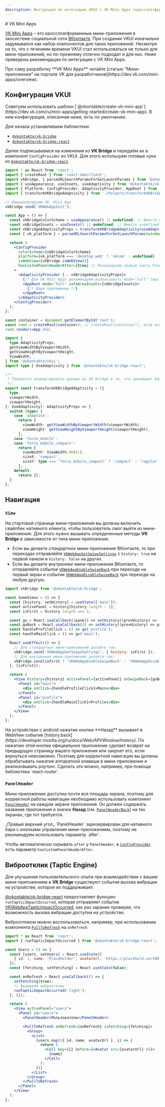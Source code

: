 ```yaml
---
description: Инструкция по интеграции VKUI с VK Mini Apps (кроссплатформенные мини-приложения в экосистеме социальной сети ВКонтакте).
---
```


<Overview type="doc">
# VK Mini Apps

[VK Mini Apps](https://vk.com/miniapps) – это кроссплатформенные мини-приложения в экосистеме социальной сети [ВКонтакте](https://vk.com/).
При создании VKUI изначально задумывался как набор компонентов для таких приложений. Несмотря на то,
что с течением времени VKUI стал использоваться не только для мини-приложений, но по-прежнему отлично подходит и для них.
Ниже приведены рекомендации по интеграции с VK Mini Apps.

</Overview>

<Callout>
  Про саму разработку **VK Mini Apps** читайте [статью "Мини-приложения" на портале VK для
  разработчиков](https://dev.vk.com/mini-apps/overview).
</Callout>

## Конфигурация VKUI

<Callout>
  Советуем использовать шаблон
  [`@vkontakte/create-vk-mini-app`](https://dev.vk.com/ru/mini-apps/getting-started/create-vk-mini-app).
  В нем конфигурация, описанная ниже, есть по умолчанию.
</Callout>

Для начала устанавливаем библиотеки:

- [`@vkontakte/vk-bridge`](https://www.npmjs.com/package/@vkontakte/vk-bridge)
- [`@vkontakte/vk-bridge-react`](https://www.npmjs.com/package/@vkontakte/vk-bridge)

<PackageManagers
  npm="npm i --save @vkontakte/vk-bridge @vkontakte/vk-bridge-react"
  yarn="yarn add @vkontakte/vk-bridge @vkontakte/vk-bridge-react"
  pnpm="pnpm add @vkontakte/vk-bridge @vkontakte/vk-bridge-react"
/>

Далее подписываемся на изменения из **VK Bridge** и передаём их в компонент `ConfigProvider` из VKUI.
Для этого используем готовые хуки из [`@vkontakte/vk-bridge-react`](https://www.npmjs.com/package/@vkontakte/vk-bridge).

```jsx filename="App.tsx"
import * as React from 'react';
import { createRoot } from 'react-dom/client';
import vkBridge, { parseURLSearchParamsForGetLaunchParams } from '@vkontakte/vk-bridge';
import { useAppearance, useInsets, useAdaptivity } from '@vkontakte/vk-bridge-react';
import { Platform, ConfigProvider, AdaptivityProvider, AppRoot } from '@vkontakte/vkui';
import { transformVKBridgeAdaptivity } from './helpers/transformVKBridgeAdaptivity';

// Инициализируем VK  Mini App
vkBridge.send('VKWebAppInit');

const App = () => {
  const vkBridgeColorScheme = useAppearance() || undefined; // Вместо undefined можно задать значение по умолчанию
  const vkBridgeInsets = useInsets() || undefined; // Вместо undefined можно задать значение по умолчанию
  const vkBridgeAdaptivityProps = transformVKBridgeAdaptivity(useAdaptivity()); // Конвертируем значения из VK Bridge в параметры AdaptivityProvider
  const { vk_platform } = parseURLSearchParamsForGetLaunchParams(window.location.search); // [опционально] Платформа может передаваться через URL (см. https://dev.vk.com/mini-apps/development/launch-params#vk_platform)

  return (
    <ConfigProvider
      colorScheme={vkBridgeColorScheme}
      platform={vk_platform === 'desktop_web' ? 'vkcom' : undefined}
      isWebView={vkBridge.isWebView()}
      hasCustomPanelHeaderAfter={true} // Резервируем правую часть PanelHeader под кнопки управления VK Mini Apps. Через параметр customPanelHeaderAfterMinWidth можно регулировать ширину этой области (по умолчанию, используется 90)
    >
      <AdaptivityProvider {...vkBridgeAdaptivityProps}>
        {/* Для VK Mini Apps рекомендуем использовать mode="full" (выставлен по умолчанию, для примера указан явно) */}
        <AppRoot mode="full" safeAreaInsets={vkBridgeInsets}>
          {/* Ваше приложение */}
        </AppRoot>
      </AdaptivityProvider>
    </ConfigProvider>
  );
};

const container = document.getElementById('root');
const root = createRoot(container); // createRoot(container!), если используется TypeScript
root.render(<App />);
```

```ts filename="./helpers/transformVKBridgeAdaptivity.ts"
import {
  type AdaptivityProps,
  getViewWidthByViewportWidth,
  getViewHeightByViewportHeight,
  ViewWidth,
} from '@vkontakte/vkui';
import type { UseAdaptivity } from '@vkontakte/vk-bridge-react';

/**
 * Требуется конвертировать данные из VK Bridge в те, что принимает AdaptivityProvider из VKUI.
 */
export const transformVKBridgeAdaptivity = ({
  type,
  viewportWidth,
  viewportHeight,
}: UseAdaptivity): AdaptivityProps => {
  switch (type) {
    case 'adaptive':
      return {
        viewWidth: getViewWidthByViewportWidth(viewportWidth),
        viewHeight: getViewHeightByViewportHeight(viewportHeight),
      };
    case 'force_mobile':
    case 'force_mobile_compact':
      return {
        viewWidth: ViewWidth.MOBILE,
        sizeX: 'compact',
        sizeY: type === 'force_mobile_compact' ? 'compact' : 'regular',
      };
    default:
      return {};
  }
};
```

## Навигация

### `View`

На стартовой странице мини-приложения вы должны включить свайпбек нативного клиента, чтобы
пользователь смог выйти из мини-приложения. Для этого нужно вызывать определенные методы
**VK Bridge** в зависимости от типа мини-приложения:

- Если вы делаете _стандартное_ мини-приложение ВКонтакте, то при переходах отправляйте
  [`VKWebAppSetSwipeSettings`](https://dev.vk.com/bridge/VKWebAppSetSwipeSettings) с `history: true`
  на первой панели и `history: false` на других.
- Если вы делаете _внутреннее_ мини-приложения ВКонтакте, то отправляйте событие
  [`VKWebAppEnableSwipeBack`](https://dev.vk.com/bridge/VKWebAppEnableSwipeBack) при переходе на
  первый экран и событие [`VKWebAppDisableSwipeBack`](https://dev.vk.com/bridge/VKWebAppDisableSwipeBack)
  при переходе на любую другую.

```jsx {15,17}
import vkBridge from '@vkontakte/vk-bridge';

const SomeViews = () => {
  const [history, setHistory] = useState(['main']);
  const activePanel = history[history.length - 1];
  const isFirst = history.length === 1;

  const go = React.useCallback((panel) => setHistory((prevHistory) => [...prevHistory, panel]), []);
  const goBack = React.useCallback(() => setHistory((prevHistory) => prevHistory.slice(0, -1)), []);
  const handleProfileClick = () => go('profile');
  const handleMainClick = () => go('main');

  React.useEffect(() => {
    // Для стандартных мини-приложений делайте так:
    vkBridge.send('VKWebAppSetSwipeSettings', { history: isFirst });
    // Для внутренних мини-приложений делайте так:
    vkBridge.send(isFirst ? 'VKWebAppEnableSwipeBack' : 'VKWebAppDisableSwipeBack');
  }, [isFirst]);

  return (
    <View history={history} activePanel={activePanel} onSwipeBack={goBack}>
      <Panel id="main">
        <div onClick={handleProfileClick}>Main</div>
      </Panel>
      <Panel id="profile">
        <div onClick={handleMainClick}>Profile</div>
      </Panel>
    </View>
  );
};
```

<Callout>
На устройствах с android нажатие кнопки **Назад** вызывает в WebView событие [history.back](https://developer.mozilla.org/ru/docs/Web/API/Window/history).
По нажатию этой кнопки официальное приложение сделает возврат на предыдущую страницу вашего
приложения или закроет его, если вернуться невозможно. Поэтому для корректной навигации вы должны
обрабатывать нажатие аппаратной клавиши в мини-приложении и реализовывать роутинг. Сделать это
можно, например, при помощи библиотеки `react-router`.

</Callout>

### `PanelHeader`

Мини-приложению доступна почти вся площадь экрана, поэтому для корректной работы навигации
необходимо использовать компонент [`PanelHeader`](/components/panel-header) на каждом
экране приложения. Он должен содержать название приложения и значок **Назад** (см.
[`PanelHeaderBack`](/components/panel-header#panel-header-back)) на тех экранах, где тот
требуется.

<Callout>
_Правый верхний угол_ `PanelHeader` зарезервирован для нативного бара с кнопками управления мини-приложением,
поэтому не рекомендуем использовать параметр `after`.

Чтобы автоматически скрывать `after` у `PanelHeader`, в [`ConfigProvider`](/components/config-provider) есть параметр `hasCustomPanelHeaderAfter`.

</Callout>

## Виброотклик (Taptic Engine)

Для улучшения пользовательского опыта при взаимодействии с вашим мини-приложением в **VK Bridge**
существуют события вызова вибрации на устройстве, которое их поддерживает.

[@vkontakte/vk-bridge-react](https://www.npmjs.com/package/@vkontakte/vk-bridge) предоставляет
функцию `runTapticImpactOccurred`, которая отправляет событие [VKWebAppTapticImpactOccurred](https://dev.vk.com/bridge/VKWebAppTapticImpactOccurred),
как раз заранее проверяя, что возможность вызова вибрации доступна на устройстве.

Виброотликом можно воспользоваться, например, при использовании компонента [`PullToRefresh`](/components/pull-to-refresh)
на `onRefresh`.

```jsx {2,13}
import * as React from 'react';
import { runTapticImpactOccurred } from '@vkontakte/vk-bridge-react';

const Users = () => {
  const [users, setUsers] = React.useState([
    { id: 1, name: 'Placeholder', avatarUrl: 'https://placehold.co/100' },
  ]);
  const [fetching, setFetching] = React.useState(false);

  const onRefresh = React.useCallback(() => {
    setFetching(true);
    // Вызываем виброотклик
    runTapticImpactOccurred('light');
  }, []);

  return (
    <View activePanel="users">
      <Panel id="users">
        <PanelHeader>Пользователи</PanelHeader>

        <PullToRefresh onRefresh={onRefresh} isFetching={fetching}>
          <Group>
            <List>
              {users.map(({ id, name, avatarUrl }, i) => {
                return (
                  <Cell key={i} before={<Avatar src={avatarUrl} />}>
                    {name}
                  </Cell>
                );
              })}
            </List>
          </Group>
        </PullToRefresh>
      </Panel>
    </View>
  );
};
```
